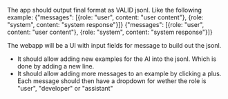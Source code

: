 The app should output final format as VALID jsonl. Like the following example:
{"messages": [{role: "user", content: "user content"}, {role: "system", content: "system response"}]}
{"messages": [{role: "user", content: "user content"}, {role: "system", content: "system response"}]}

The webapp will be a UI with input fields for message to build out the jsonl.

- It should allow adding new examples for the AI into the jsonl. Which is done by adding a new line.
- It should allow adding more messages to an example by clicking a plus. Each message should then have a dropdown for wether the role is "user", "developer" or "assistant"
